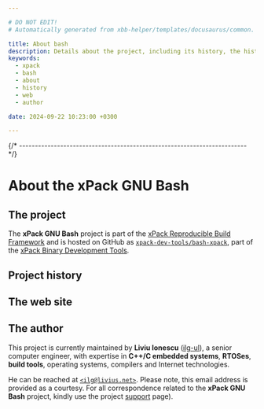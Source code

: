 ```yaml
---

# DO NOT EDIT!
# Automatically generated from xbb-helper/templates/docusaurus/common.

title: About bash
description: Details about the project, including its history, the history of the website, and details about the author.
keywords:
  - xpack
  - bash
  - about
  - history
  - web
  - author

date: 2024-09-22 10:23:00 +0300

---
```



{/* ------------------------------------------------------------------------ */}

# About the xPack GNU Bash

## The project

The **xPack GNU Bash** project is part of the
[xPack Reproducible Build Framework](https://xpack.github.io)
and is hosted on GitHub as
[`xpack-dev-tools/bash-xpack`](https://github.com/xpack-dev-tools/bash-xpack),
part of the [xPack Binary Development Tools](https://github.com/xpack-dev-tools/).

<MoreIntro/>

## Project history

<History/>

## The web site

<Website/>

## The author

This project is currently maintained by **Liviu Ionescu**
([ilg-ul](https://github.com/ilg-ul)),
a senior computer engineer, with expertise in **C++/C embedded systems**,
**RTOSes**, **build tools**, operating systems, compilers
and Internet technologies.

He can be reached at [`<ilg@livius.net>`](mailto:ilg@livius.net).
Please note, this email address is provided as a courtesy.
For all correspondence related to the **xPack GNU Bash**
project, kindly use the project [support](/docs/support/) page).
